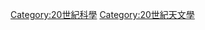 {{依分類劃分的世紀
|cat=月食
|m=2
|c=0
|parent=各世紀月食
}}
[[Category:20世紀科學|Category:20世紀科學]]
[[Category:20世紀天文學|Category:20世紀天文學]]